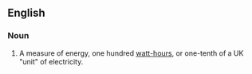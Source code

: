 ==English==

===Noun===
{{en-noun|sg=[[hectowatt]]-[[hour]]}}

# {{physics}} A measure of energy, one hundred [[watt-hour]]s, or one-tenth of a UK "unit" of electricity.